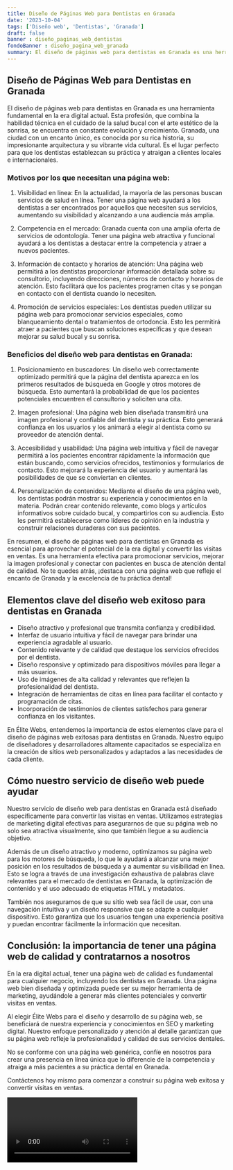 ```yaml
---
title: Diseño de Páginas Web para Dentistas en Granada
date: '2023-10-04'
tags: ['Diseño web', 'Dentistas', 'Granada']
draft: false
banner : diseño_paginas_web_dentistas
fondoBanner : diseño_pagina_web_granada
summary: El diseño de páginas web para dentistas en Granada es una herramienta fundamental en la era digital actual. Esta profesión, que combina la habilidad técnica en el cuidado de la salud bucal con el arte estético de la sonrisa, se encuentra en constante evolución y crecimiento. Granada, una ciudad con un encanto único, es conocida por su rica historia, su impresionante arquitectura y su vibrante vida cultural. Es el lugar perfecto para que los dentistas establezcan su práctica y atraigan a clientes locales e internacionales.
---
```


## Diseño de Páginas Web para Dentistas en Granada

El diseño de páginas web para dentistas en Granada es una herramienta fundamental en la era digital actual. Esta profesión, que combina la habilidad técnica en el cuidado de la salud bucal con el arte estético de la sonrisa, se encuentra en constante evolución y crecimiento. Granada, una ciudad con un encanto único, es conocida por su rica historia, su impresionante arquitectura y su vibrante vida cultural. Es el lugar perfecto para que los dentistas establezcan su práctica y atraigan a clientes locales e internacionales.

### Motivos por los que necesitan una página web:

1. Visibilidad en línea: En la actualidad, la mayoría de las personas buscan servicios de salud en línea. Tener una página web ayudará a los dentistas a ser encontrados por aquellos que necesiten sus servicios, aumentando su visibilidad y alcanzando a una audiencia más amplia.

2. Competencia en el mercado: Granada cuenta con una amplia oferta de servicios de odontología. Tener una página web atractiva y funcional ayudará a los dentistas a destacar entre la competencia y atraer a nuevos pacientes.

3. Información de contacto y horarios de atención: Una página web permitirá a los dentistas proporcionar información detallada sobre su consultorio, incluyendo direcciones, números de contacto y horarios de atención. Esto facilitará que los pacientes programen citas y se pongan en contacto con el dentista cuando lo necesiten.

4. Promoción de servicios especiales: Los dentistas pueden utilizar su página web para promocionar servicios especiales, como blanqueamiento dental o tratamientos de ortodoncia. Esto les permitirá atraer a pacientes que buscan soluciones específicas y que desean mejorar su salud bucal y su sonrisa.

### Beneficios del diseño web para dentistas en Granada:

1. Posicionamiento en buscadores: Un diseño web correctamente optimizado permitirá que la página del dentista aparezca en los primeros resultados de búsqueda en Google y otros motores de búsqueda. Esto aumentará la probabilidad de que los pacientes potenciales encuentren el consultorio y soliciten una cita.

2. Imagen profesional: Una página web bien diseñada transmitirá una imagen profesional y confiable del dentista y su práctica. Esto generará confianza en los usuarios y los animará a elegir al dentista como su proveedor de atención dental.

3. Accesibilidad y usabilidad: Una página web intuitiva y fácil de navegar permitirá a los pacientes encontrar rápidamente la información que están buscando, como servicios ofrecidos, testimonios y formularios de contacto. Esto mejorará la experiencia del usuario y aumentará las posibilidades de que se conviertan en clientes.

4. Personalización de contenidos: Mediante el diseño de una página web, los dentistas podrán mostrar su experiencia y conocimientos en la materia. Podrán crear contenido relevante, como blogs y artículos informativos sobre cuidado bucal, y compartirlos con su audiencia. Esto les permitirá establecerse como líderes de opinión en la industria y construir relaciones duraderas con sus pacientes.

En resumen, el diseño de páginas web para dentistas en Granada es esencial para aprovechar el potencial de la era digital y convertir las visitas en ventas. Es una herramienta efectiva para promocionar servicios, mejorar la imagen profesional y conectar con pacientes en busca de atención dental de calidad. No te quedes atrás, ¡destaca con una página web que refleje el encanto de Granada y la excelencia de tu práctica dental!

<GifSeo />

<Cta />

## Elementos clave del diseño web exitoso para dentistas en Granada

- Diseño atractivo y profesional que transmita confianza y credibilidad.
- Interfaz de usuario intuitiva y fácil de navegar para brindar una experiencia agradable al usuario.
- Contenido relevante y de calidad que destaque los servicios ofrecidos por el dentista.
- Diseño responsive y optimizado para dispositivos móviles para llegar a más usuarios.
- Uso de imágenes de alta calidad y relevantes que reflejen la profesionalidad del dentista.
- Integración de herramientas de citas en línea para facilitar el contacto y programación de citas.
- Incorporación de testimonios de clientes satisfechos para generar confianza en los visitantes.

En Élite Webs, entendemos la importancia de estos elementos clave para el diseño de páginas web exitosas para dentistas en Granada. Nuestro equipo de diseñadores y desarrolladores altamente capacitados se especializa en la creación de sitios web personalizados y adaptados a las necesidades de cada cliente.

## Cómo nuestro servicio de diseño web puede ayudar

Nuestro servicio de diseño web para dentistas en Granada está diseñado específicamente para convertir las visitas en ventas. Utilizamos estrategias de marketing digital efectivas para asegurarnos de que su página web no solo sea atractiva visualmente, sino que también llegue a su audiencia objetivo.

Además de un diseño atractivo y moderno, optimizamos su página web para los motores de búsqueda, lo que le ayudará a alcanzar una mejor posición en los resultados de búsqueda y a aumentar su visibilidad en línea. Esto se logra a través de una investigación exhaustiva de palabras clave relevantes para el mercado de dentistas en Granada, la optimización de contenido y el uso adecuado de etiquetas HTML y metadatos.

También nos aseguramos de que su sitio web sea fácil de usar, con una navegación intuitiva y un diseño responsive que se adapte a cualquier dispositivo. Esto garantiza que los usuarios tengan una experiencia positiva y puedan encontrar fácilmente la información que necesitan.

## Conclusión: la importancia de tener una página web de calidad y contratarnos a nosotros

En la era digital actual, tener una página web de calidad es fundamental para cualquier negocio, incluyendo los dentistas en Granada. Una página web bien diseñada y optimizada puede ser su mejor herramienta de marketing, ayudándole a generar más clientes potenciales y convertir visitas en ventas.

Al elegir Élite Webs para el diseño y desarrollo de su página web, se beneficiará de nuestra experiencia y conocimientos en SEO y marketing digital. Nuestro enfoque personalizado y atención al detalle garantizan que su página web refleje la profesionalidad y calidad de sus servicios dentales.

No se conforme con una página web genérica, confíe en nosotros para crear una presencia en línea única que lo diferencie de la competencia y atraiga a más pacientes a su práctica dental en Granada.

Contáctenos hoy mismo para comenzar a construir su página web exitosa y convertir visitas en ventas.

<Video />

<CtaBot job='Dentistas' city='Granada'/>

<Gmaps query='Granada+españa+maps' />